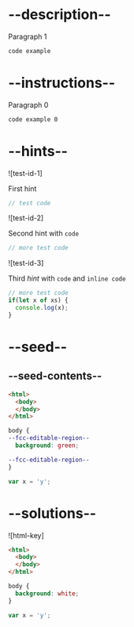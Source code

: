 # --description--

Paragraph 1

```html
code example
```

# --instructions--

Paragraph 0

```html
code example 0
```

# --hints--

![test-id-1]

First hint

```js
// test code
```

![test-id-2]

Second hint with <code>code</code>

```js
// more test code
```

![test-id-3]

Third *hint* with <code>code</code> and `inline code`

```js
// more test code
if(let x of xs) {
  console.log(x);
}
```

# --seed--

## --seed-contents--

```html
<html>
  <body>
  </body>
</html>
```

```css
body {
--fcc-editable-region--
  background: green;

--fcc-editable-region--
}
```

```js
var x = 'y';
```


# --solutions--

![html-key]

```html
<html>
  <body>
  </body>
</html>
```

```css
body {
  background: white;
}
```

```js
var x = 'y';
```
